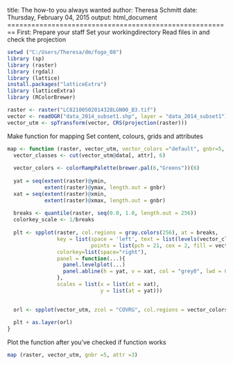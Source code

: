 title: The how-to you always wanted
author: Theresa Schmitt
date: Thursday, February 04, 2015
output: html_document
========================================================
First: Prepare your staff
Set your workingdirectory
Read files in and check the projection

```r
setwd ("C:/Users/Theresa/dm/fogo_08")
library (sp)
library (raster)
library (rgdal)
library (lattice)
install.packages("latticeExtra")
library (latticeExtra)
library (RColorBrewer)

raster <- raster("LC82100502014328LGN00_B3.tif")
vector <- readOGR("data_2014_subset1.shp", layer = "data_2014_subset1")
vector_utm <- spTransform(vector, CRS(projection(raster)))
```

Make function for mapping
Set content, colours, grids and attributes

```r
map <- function (raster, vector_utm, vector_colors ="default", gnbr=5, attr=3) {
  vector_classes <- cut(vector_utm@data[, attr], 6)
  
  vector_colors <- colorRampPalette(brewer.pal(6,"Greens"))(6)
  
  yat = seq(extent(raster)@ymin, 
            extent(raster)@ymax, length.out = gnbr)
  xat = seq(extent(raster)@xmin, 
            extent(raster)@xmax, length.out = gnbr)
  
  breaks <- quantile(raster, seq(0.0, 1.0, length.out = 256))
  colorkey_scale <- 1/breaks  
  
  plt <- spplot(raster, col.regions = gray.colors(256), at = breaks,
                key = list(space = 'left', text = list(levels(vector_classes)), 
                           points = list(pch = 21, cex = 2, fill = vector_colors)),
                colorkey=list(space="right"),
                panel = function(...){
                  panel.levelplot(...)
                  panel.abline(h = yat, v = xat, col = "grey0", lwd = 0.8, lty = 3) 
                },
                scales = list(x = list(at = xat),
                              y = list(at = yat)))

  
  orl <- spplot(vector_utm, zcol = "COVRG", col.regions = vector_colors)
  
  plt + as.layer(orl)
}
```

Plot the function after you've checked if function works

```r
map (raster, vector_utm, gnbr =5, attr =3)

```
